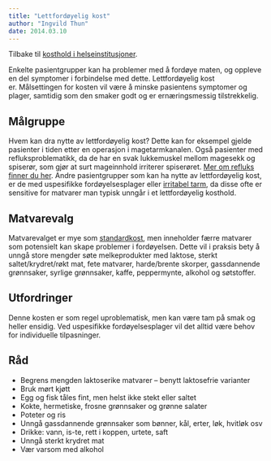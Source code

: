 ```yaml
---
title: "Lettfordøyelig kost"
author: "Ingvild Thun"
date: 2014.03.10
---
```


Tilbake til [kosthold i helseinstitusjoner](../../kosthold-institusjoner.qmd).

Enkelte pasientgrupper kan ha problemer med å fordøye maten, og oppleve en del symptomer i forbindelse med dette. Lettfordøyelig kost er. Målsettingen for kosten vil være å minske pasientens symptomer og plager, samtidig som den smaker godt og er ernæringsmessig tilstrekkelig.

## Målgruppe

Hvem kan dra nytte av lettfordøyelig kost? Dette kan for eksempel gjelde pasienter i tiden etter en operasjon i magetarmkanalen. Også pasienter med refluksproblematikk, da de har en svak lukkemuskel mellom magesekk og spiserør, som gjør at surt mageinnhold irriterer spiserøret. [Mer om refluks finner du her](../refluks-funksjonell-dyspepsi.qmd). Andre pasientgrupper som kan ha nytte av lettfordøyelig kost, er de med uspesifikke fordøyelsesplager eller [irritabel tarm](../irritabel-tarm.qmd), da disse ofte er sensitive for matvarer man typisk unngår i et lettfordøyelig kosthold.

## Matvarevalg

Matvarevalget er mye som [standardkost](nokkelkost.qmd), men inneholder færre matvarer som potensielt kan skape problemer i fordøyelsen. Dette vil i praksis bety å unngå store mengder søte melkeprodukter med laktose, sterkt saltet/krydret/røkt mat, fete matvarer, harde/brente skorper, gassdannende grønnsaker, syrlige grønnsaker, kaffe, peppermynte, alkohol og søtstoffer.

## Utfordringer

Denne kosten er som regel uproblematisk, men kan være tam på smak og heller ensidig. Ved uspesifikke fordøyelsesplager vil det alltid være behov for individuelle tilpasninger.

## Råd

-   Begrens mengden laktoserike matvarer – benytt laktosefrie varianter
-   Bruk mørt kjøtt
-   Egg og fisk tåles fint, men helst ikke stekt eller saltet
-   Kokte, hermetiske, frosne grønnsaker og grønne salater
-   Poteter og ris
-   Unngå gassdannende grønnsaker som bønner, kål, erter, løk, hvitløk osv
-   Drikke: vann, is-te, rett i koppen, urtete, saft
-   Unngå sterkt krydret mat
-   Vær varsom med alkohol
